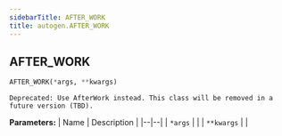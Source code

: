 ```yaml
---
sidebarTitle: AFTER_WORK
title: autogen.AFTER_WORK
---
```

<h2 id="autogen.AFTER_WORK" class="doc doc-heading">
    <code class="doc-symbol doc-symbol-heading doc-symbol-class"></code>
    <span class="doc doc-object-name doc-class-name">AFTER_WORK</span>
</h2>

```python
AFTER_WORK(*args, **kwargs)
```

    Deprecated: Use AfterWork instead. This class will be removed in a future version (TBD).

<b>Parameters:</b>
| Name | Description |
|--|--|
| `*args` |  |
| `**kwargs` |  |